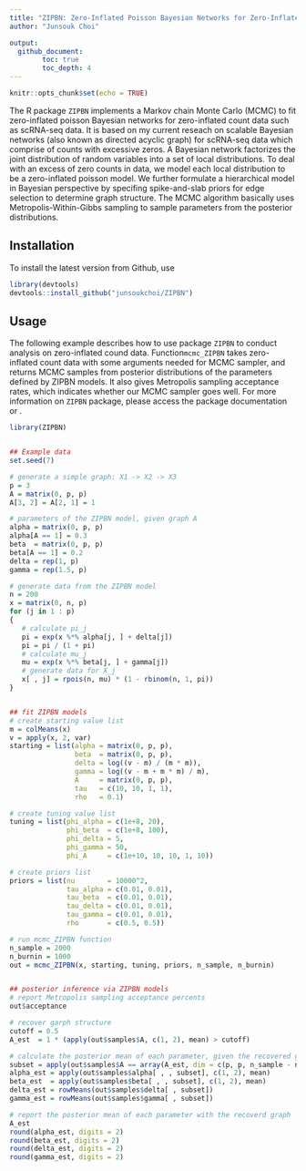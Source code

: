 ```yaml
---
title: "ZIPBN: Zero-Inflated Poisson Bayesian Networks for Zero-Inflated Count Data"
author: "Junsouk Choi"

output: 
  github_document:
        toc: true
        toc_depth: 4
---
```


```r
knitr::opts_chunk$set(echo = TRUE)
```

The R package `ZIPBN` implements a Markov chain Monte Carlo (MCMC) to fit zero-inflated poisson Bayesian networks for zero-inflated count data such as scRNA-seq data.
It is based on my current reseach on scalable Bayesian networks (also known as directed acyclic graph) for scRNA-seq data which comprise of counts with excessive zeros.
A Bayesian network factorizes the joint distribution of random variables into a set of local distributions.
To deal with an excess of zero counts in data, we model each local distribution to be a zero-inflated poisson model.
We further formulate a hierarchical model in Bayesian perspective by specifing spike-and-slab priors for edge selection to determine graph structure.
The MCMC algorithm basically uses Metropolis-Within-Gibbs sampling to sample parameters from the posterior distributions.

## Installation

To install the latest version from Github, use

```r
library(devtools)
devtools::install_github("junsoukchoi/ZIPBN")
```

## Usage

The following example describes how to use package `ZIPBN` to conduct analysis on zero-inflated cound data. 
Function`mcmc_ZIPBN` takes zero-inflated count data with some arguments needed for MCMC sampler, and returns MCMC samples from posterior distributions of the parameters defined by ZIPBN models.
It also gives Metropolis sampling acceptance rates, which indicates whether our MCMC sampler goes well.
For more information on `ZIPBN` package, please access the package documentation or .

```r
library(ZIPBN)


## Example data
set.seed(7)

# generate a simple graph: X1 -> X2 -> X3
p = 3
A = matrix(0, p, p)
A[3, 2] = A[2, 1] = 1

# parameters of the ZIPBN model, given graph A
alpha = matrix(0, p, p)
alpha[A == 1] = 0.3
beta  = matrix(0, p, p)
beta[A == 1] = 0.2
delta = rep(1, p)
gamma = rep(1.5, p)

# generate data from the ZIPBN model
n = 200
x = matrix(0, n, p)
for (j in 1 : p)
{
   # calculate pi_j
   pi = exp(x %*% alpha[j, ] + delta[j])
   pi = pi / (1 + pi)
   # calculate mu_j
   mu = exp(x %*% beta[j, ] + gamma[j])
   # generate data for X_j
   x[ , j] = rpois(n, mu) * (1 - rbinom(n, 1, pi))
}


## fit ZIPBN models
# create starting value list
m = colMeans(x)
v = apply(x, 2, var)
starting = list(alpha = matrix(0, p, p),
                beta  = matrix(0, p, p),
                delta = log((v - m) / (m * m)),
                gamma = log((v - m + m * m) / m),
                A     = matrix(0, p, p),
                tau   = c(10, 10, 1, 1),
                rho   = 0.1)

# create tuning value list
tuning = list(phi_alpha = c(1e+8, 20),
              phi_beta  = c(1e+8, 100),
              phi_delta = 5,
              phi_gamma = 50,
              phi_A     = c(1e+10, 10, 10, 1, 10))

# create priors list
priors = list(nu        = 10000^2,
              tau_alpha = c(0.01, 0.01),
              tau_beta  = c(0.01, 0.01),
              tau_delta = c(0.01, 0.01),
              tau_gamma = c(0.01, 0.01),
              rho       = c(0.5, 0.5))

# run mcmc_ZIPBN function
n_sample = 2000
n_burnin = 1000
out = mcmc_ZIPBN(x, starting, tuning, priors, n_sample, n_burnin)


## posterior inference via ZIPBN models
# report Metropolis sampling acceptance percents
out$acceptance

# recover garph structure
cutoff = 0.5
A_est  = 1 * (apply(out$samples$A, c(1, 2), mean) > cutoff)

# calculate the posterior mean of each parameter, given the recovered graph 
subset = apply(out$samples$A == array(A_est, dim = c(p, p, n_sample - n_burnin)), 3, all)
alpha_est = apply(out$samples$alpha[ , , subset], c(1, 2), mean)
beta_est  = apply(out$samples$beta[ , , subset], c(1, 2), mean)
delta_est = rowMeans(out$samples$delta[ , subset])
gamma_est = rowMeans(out$samples$gamma[ , subset])

# report the posterior mean of each parameter with the recoverd graph
A_est
round(alpha_est, digits = 2)
round(beta_est, digits = 2)
round(delta_est, digits = 2)
round(gamma_est, digits = 2)
```